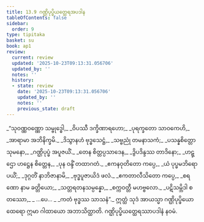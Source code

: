 ```yaml
---
title: 13.9 ဂဏ္ဌိပုပ္ဖိယတ္ထေရအပဒါန
tableOfContents: false
sidebar:
  order: 9
type: tipitaka
basket: su
book: ap1
review:
  current: review
  updated: '2025-10-23T09:13:31.056706'
  updated_by: ''
  notes: ''
  history:
  - state: review
    date: '2025-10-23T09:13:31.056706'
    updated_by: ''
    notes: ''
    previous_state: draft
---
```



<ReviewStatus review={frontmatter.review} showDetails={true} />

<HypothesisAnnotation frontmatter={frontmatter} />

<DynamicBreadcrumb />

<Division number="91" book="ap1" e="ch" v="20" p="178">

<Paragraph number="2160" type="verses" book="ap1">
_“သုဝဏ္ဏဝဏ္ဏော သမ္ဗုဒ္ဓေါ,_  
_ဝိပဿီ ဒက္ခိဏာရဟော;_  
_ပုရက္ခတော သာဝကေဟိ,_  
_အာရာမာ အဘိနိက္ခမိ._  

</Paragraph>

</Division>
<Division number="92" book="ap1" e="ch" v="20" p="178">

<Paragraph number="2161" type="verses" book="ap1">
_ဒိသွာနဟံ ဗုဒ္ဓသေဋ္ဌံ,_  
_သဗ္ဗညုံ တမနာသကံ;_  
_ပသန္နစိတ္တော သုမနော,_  
_ဂဏ္ဌိပုပ္ဖံ အပူဇယိံ._  

</Paragraph>

</Division>
<Division number="93" book="ap1" e="ch" v="20" p="178">

<Paragraph number="2162" type="verses" book="ap1">
_တေန စိတ္တပ္ပသာဒေန,_  
_ဒွိပဒိန္ဒဿ တာဒိနော;_  
_ဟဋ္ဌော ဟဋ္ဌေန စိတ္တေန,_  
_ပုန ဝန္ဒိံ တထာဂတံ._  

</Paragraph>

</Division>
<Division number="94" book="ap1" e="ch" v="20" p="178">

<Paragraph number="2163" type="verses" book="ap1">
_ဧကနဝုတိတော ကပ္ပေ,_  
_ယံ ပုပ္ဖမဘိရောပယိံ;_  
_ဒုဂ္ဂတိံ နာဘိဇာနာမိ,_  
_ဗုဒ္ဓပူဇာယိဒံ ဖလံ._  

</Paragraph>

</Division>
<Division number="95" book="ap1" e="ch" v="20" p="178">

<Paragraph number="2164" type="verses" book="ap1">
_ဧကတာလီသိတော ကပ္ပေ,_  
_စရဏော နာမ ခတ္တိယော;_  
_သတ္တရတနသမ္ပန္နော,_  
_စက္ကဝတ္တီ မဟဗ္ဗလော._  

</Paragraph>

</Division>
<Division number="96" book="ap1" e="ch" v="20" p="178">

<Paragraph number="2165" type="verses" book="ap1">
_ပဋိသမ္ဘိဒါ စတဿော,_  
_ …ပေ… _  
_ကတံ ဗုဒ္ဓဿ သာသနံ”._  

</Paragraph>

<Paragraph number="2166" book="ap1">
ဣတ္ထံ သုဒံ အာယသ္မာ ဂဏ္ဌိပုပ္ဖိယော ထေရော ဣမာ ဂါထာယော အဘာသိတ္ထာတိ.

</Paragraph>
</Division>

<Paragraph number="2167" type="center" book="ap1">
ဂဏ္ဌိပုပ္ဖိယတ္ထေရဿာပဒါနံ နဝမံ.
</Paragraph>